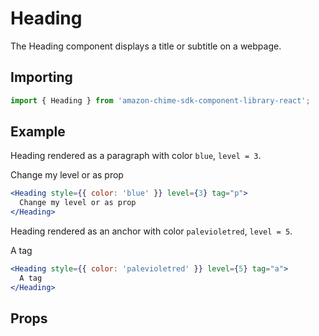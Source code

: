 

<Meta of={HeadingStories} />

# Heading

The Heading component displays a title or subtitle on a webpage.

## Importing

```javascript
import { Heading } from 'amazon-chime-sdk-component-library-react';
```

## Example

Heading rendered as a paragraph with color `blue`, `level = 3`.

<ThemeProvider theme={lightTheme}>
  <GlobalStyles />
  <Canvas>
    <Heading style={{ color: 'blue' }} level={3} tag="p">
      Change my level or as prop
    </Heading>
  </Canvas>
</ThemeProvider>

```jsx
<Heading style={{ color: 'blue' }} level={3} tag="p">
  Change my level or as prop
</Heading>
```

Heading rendered as an anchor with color `palevioletred`, `level = 5`.

<ThemeProvider theme={lightTheme}>
  <GlobalStyles />
  <Canvas>
    <Heading style={{ color: 'palevioletred' }} level={5} tag="a">
      A tag
    </Heading>
  </Canvas>
</ThemeProvider>

```jsx
<Heading style={{ color: 'palevioletred' }} level={5} tag="a">
  A tag
</Heading>
```

## Props

<ArgTypes of={Heading} />
